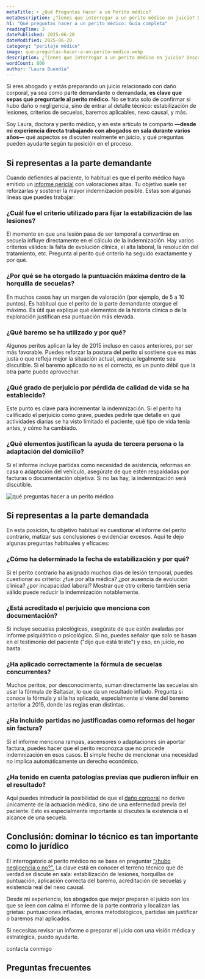 ```yaml
---
metaTitle: ➤ ¿Qué Preguntas Hacer a un Perito médico?
metaDescription: ¿Tienes que interrogar a un perito médico en juicio? Descubre qué preguntas marcarán la diferencia según estés en la parte demandante o demandada. Guía práctica basada en experiencia real.
h1: "Qué preguntas hacer a un perito médico: Guía completa"
readingTime: 3
datePublished: 2025-06-20
dateModified: 2025-06-20
category: "peritaje médico"
image: que-preguntas-hacer-a-un-perito-medico.webp
description: ¿Tienes que interrogar a un perito médico en juicio? Descubre qué preguntas marcarán la diferencia según estés en la parte demandante o demandada. Guía práctica basada en experiencia real.
wordCount: 800
author: "Laura Buendía"
---
```



Si eres abogado y estás preparando un juicio relacionado con daño corporal, ya sea como parte demandante o demandada, **es clave que sepas qué preguntarle al perito médico.** No se trata solo de confirmar si hubo daño o negligencia, sino de entrar al detalle técnico: estabilización de lesiones, criterios de secuelas, baremos aplicables, nexo causal, y más.

Soy Laura, doctora y perito médico, y en este artículo te comparto **—desde mi experiencia directa trabajando con abogados en sala durante varios años—** qué aspectos se discuten realmente en juicio, y qué preguntas pueden ayudarte según tu posición en el proceso.

## Si representas a la parte demandante

Cuando defiendes al paciente, lo habitual es que el perito médico haya emitido un [informe pericial](/servicios/informes-medicos-periciales/) con valoraciones altas. Tu objetivo suele ser reforzarlas y sostener la mayor indemnización posible. Estas son algunas líneas que puedes trabajar:

### ¿Cuál fue el criterio utilizado para fijar la estabilización de las lesiones?

El momento en que una lesión pasa de ser temporal a convertirse en secuela influye directamente en el cálculo de la indemnización. Hay varios criterios válidos: la falta de evolución clínica, el alta laboral, la resolución del tratamiento, etc. Pregunta al perito qué criterio ha seguido exactamente y por qué.

### ¿Por qué se ha otorgado la puntuación máxima dentro de la horquilla de secuelas?

En muchos casos hay un margen de valoración (por ejemplo, de 5 a 10 puntos). Es habitual que el perito de la parte demandante otorgue el máximo. Es útil que explique qué elementos de la historia clínica o de la exploración justifican esa puntuación más elevada.

### ¿Qué baremo se ha utilizado y por qué?

Algunos peritos aplican la ley de 2015 incluso en casos anteriores, por ser más favorable. Puedes reforzar la postura del perito si sostiene que es más justa o que refleja mejor la situación actual, aunque legalmente sea discutible. Si el baremo aplicado no es el correcto, es un punto débil que la otra parte puede aprovechar.

### ¿Qué grado de perjuicio por pérdida de calidad de vida se ha establecido?

Este punto es clave para incrementar la indemnización. Si el perito ha calificado el perjuicio como grave, puedes pedirle que detalle en qué actividades diarias se ha visto limitado el paciente, qué tipo de vida tenía antes, y cómo ha cambiado.

### ¿Qué elementos justifican la ayuda de tercera persona o la adaptación del domicilio?

Si el informe incluye partidas como necesidad de asistencia, reformas en casa o adaptación del vehículo, asegúrate de que estén respaldadas por facturas o documentación objetiva. Si no las hay, la indemnización será discutible.

<CtaLinks modifier="service-page" />

<Image
  loading="lazy"
  src="/img/blog/que-preguntas-hacer-a-un-perito-medico.webp"
  alt="qué preguntas hacer a un perito médico"
  width={600}
  height={400}
/>

## Si representas a la parte demandada

En esta posición, tu objetivo habitual es cuestionar el informe del perito contrario, matizar sus conclusiones o evidenciar excesos. Aquí te dejo algunas preguntas habituales y eficaces:

### ¿Cómo ha determinado la fecha de estabilización y por qué?

Si el perito contrario ha asignado muchos días de lesión temporal, puedes cuestionar su criterio: ¿fue por alta médica? ¿por ausencia de evolución clínica? ¿por incapacidad laboral? Mostrar que otro criterio también sería válido puede reducir la indemnización notablemente.

### ¿Está acreditado el perjuicio que menciona con documentación?

Si incluye secuelas psicológicas, asegúrate de que estén avaladas por informe psiquiátrico o psicológico. Si no, puedes señalar que solo se basan en el testimonio del paciente ("dijo que está triste") y eso, en juicio, no basta.

### ¿Ha aplicado correctamente la fórmula de secuelas concurrentes?

Muchos peritos, por desconocimiento, suman directamente las secuelas sin usar la fórmula de Baltasar, lo que da un resultado inflado. Pregunta si conoce la fórmula y si la ha aplicado, especialmente si viene del baremo anterior a 2015, donde las reglas eran distintas.

### ¿Ha incluido partidas no justificadas como reformas del hogar sin factura?

Si el informe menciona rampas, ascensores o adaptaciones sin aportar factura, puedes hacer que el perito reconozca que no procede indemnización en esos casos. El simple hecho de mencionar una necesidad no implica automáticamente un derecho económico.

### ¿Ha tenido en cuenta patologías previas que pudieron influir en el resultado?

Aquí puedes introducir la posibilidad de que el [daño corporal](/servicios/valoracion-dano-corporal/) no derive únicamente de la actuación médica, sino de una enfermedad previa del paciente. Esto es especialmente importante si discutes la existencia o el alcance de una secuela.

## Conclusión: dominar lo técnico es tan importante como lo jurídico

El interrogatorio al perito médico no se basa en preguntar [“¿hubo negligencia o no?”.](/negligencias-medicas/que-hacer-en-caso-de-una-negligencia-medica/) La clave está en conocer el terreno técnico que de verdad se discute en sala: estabilización de lesiones, horquillas de puntuación, aplicación correcta del baremo, acreditación de secuelas y existencia real del nexo causal.

Desde mi experiencia, los abogados que mejor preparan el juicio son los que se leen con calma el informe de la parte contraria y localizan las grietas: puntuaciones infladas, errores metodológicos, partidas sin justificar o baremos mal aplicados.

Si necesitas revisar un informe o preparar el juicio con una visión médica y estratégica, puedo ayudarte.

<MainCta modifier="service-page">contacta conmigo</MainCta>

## Preguntas frecuentes

<FAQ faqs={FAQ_PREGUNTAS_PERITO_MEDICO} />
